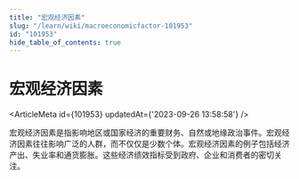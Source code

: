 ```yaml
---
title: "宏观经济因素"
slug: "/learn/wiki/macroeconomicfactor-101953"
id: "101953"
hide_table_of_contents: true
---
```



# 宏观经济因素

<ArticleMeta id={101953} updatedAt={'2023-09-26 13:58:58'} />
<div className='border-solid border-b border-t-0 my-4 border-[var(--ifm-color-gray-300)]' />

宏观经济因素是指影响地区或国家经济的重要财务、自然或地缘政治事件。宏观经济因素往往影响广泛的人群，而不仅仅是少数个体。宏观经济因素的例子包括经济产出、失业率和通货膨胀。这些经济绩效指标受到政府、企业和消费者的密切关注。
